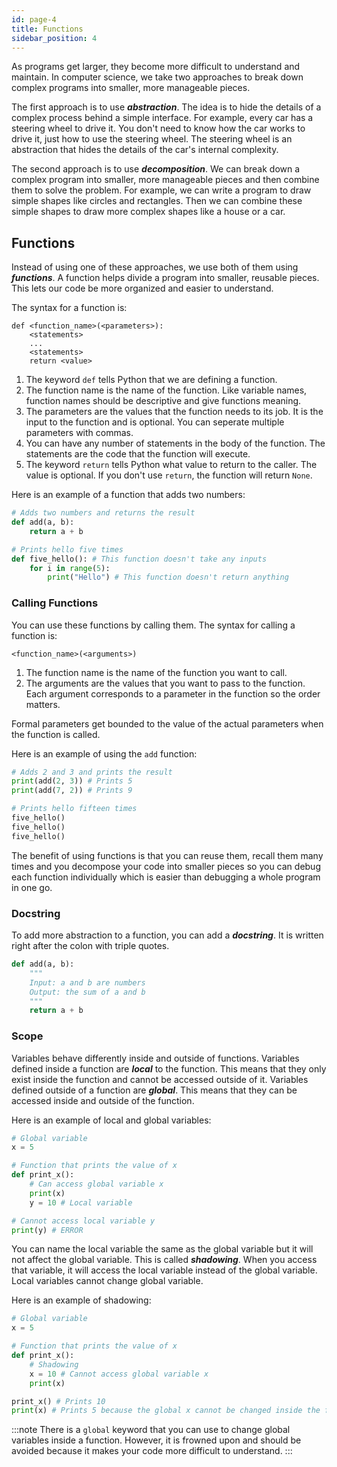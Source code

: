 ```yaml
---
id: page-4
title: Functions
sidebar_position: 4
---
```

As programs get larger, they become more difficult to understand and maintain. In computer science, we take two approaches to break down complex programs into smaller, more manageable pieces.

The first approach is to use ***abstraction***. The idea is to hide the details of a complex process behind a simple interface. For example, every car has a steering wheel to drive it. You don't need to know how the car works to drive it, just how to use the steering wheel. The steering wheel is an abstraction that hides the details of the car's internal complexity.

The second approach is to use ***decomposition***. We can break down a complex program into smaller, more manageable pieces and then combine them to solve the problem. For example, we can write a program to draw simple shapes like circles and rectangles. Then we can combine these simple shapes to draw more complex shapes like a house or a car.

## Functions
Instead of using one of these approaches, we use both of them using ***functions***. A function helps divide a program into smaller, reusable pieces. This lets our code be more organized and easier to understand.

The syntax for a function is:
```
def <function_name>(<parameters>):
    <statements>
    ...
    <statements>
    return <value>
```
1. The keyword `def` tells Python that we are defining a function.
2. The function name is the name of the function. Like variable names, function names should be descriptive and give functions meaning.
3. The parameters are the values that the function needs to its job. It is the input to the function and is optional. You can seperate multiple parameters with commas.
4. You can have any number of statements in the body of the function. The statements are the code that the function will execute.
5. The keyword `return` tells Python what value to return to the caller. The value is optional. If you don't use `return`, the function will return `None`.

Here is an example of a function that adds two numbers:
```python title="Example Functions" showLineNumbers
# Adds two numbers and returns the result
def add(a, b):
    return a + b

# Prints hello five times
def five_hello(): # This function doesn't take any inputs
    for i in range(5):
        print("Hello") # This function doesn't return anything
```

### Calling Functions
You can use these functions by calling them. The syntax for calling a function is:
```
<function_name>(<arguments>)
```
1. The function name is the name of the function you want to call.
2. The arguments are the values that you want to pass to the function. Each argument corresponds to a parameter in the function so the order matters.

Formal parameters get bounded to the value of the actual parameters when the function is called.

Here is an example of using the `add` function:
```python title="Example Function Calls" showLineNumbers
# Adds 2 and 3 and prints the result
print(add(2, 3)) # Prints 5
print(add(7, 2)) # Prints 9

# Prints hello fifteen times
five_hello()
five_hello()
five_hello()
```

The benefit of using functions is that you can reuse them, recall them many times and you decompose your code into smaller pieces so you can debug each function individually which is easier than debugging a whole program in one go.

### Docstring
To add more abstraction to a function, you can add a ***docstring***. It is written right after the colon with triple quotes.
```python title="Docstring" showLineNumbers
def add(a, b):
    """
    Input: a and b are numbers
    Output: the sum of a and b
    """
    return a + b
```

### Scope
Variables behave differently inside and outside of functions. Variables defined inside a function are ***local*** to the function. This means that they only exist inside the function and cannot be accessed outside of it. Variables defined outside of a function are ***global***. This means that they can be accessed inside and outside of the function.

Here is an example of local and global variables:
```python title="Scope" showLineNumbers
# Global variable
x = 5

# Function that prints the value of x
def print_x():
    # Can access global variable x
    print(x)
    y = 10 # Local variable

# Cannot access local variable y
print(y) # ERROR
```

You can name the local variable the same as the global variable but it will not affect the global variable. This is called ***shadowing***. When you access that variable, it will access the local variable instead of the global variable. Local variables cannot change global variable.

Here is an example of shadowing:
```python title="Shadowing" showLineNumbers
# Global variable
x = 5

# Function that prints the value of x
def print_x():
    # Shadowing
    x = 10 # Cannot access global variable x
    print(x)

print_x() # Prints 10
print(x) # Prints 5 because the global x cannot be changed inside the function
```

:::note
There is a `global` keyword that you can use to change global variables inside a function. However, it is frowned upon and should be avoided because it makes your code more difficult to understand.
:::

